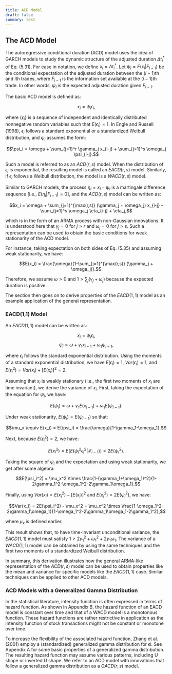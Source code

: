 ```yaml
---
title: ACD Model
draft: false
summary: test
---
```



<TOCInline toc={props.toc} asDisclosure />

## The ACD Model

The autoregressive conditional duration (ACD) model uses the idea of GARCH models to study the dynamic structure of the adjusted duration $\Delta t^*_i$ of Eq. (5.31). For ease in notation, we define $x_i = \Delta t^*_i$. Let $\psi_i = E(x_i|F_{i-1})$ be the conditional expectation of the adjusted duration between the $(i-1)$th and $i$th trades, where $F_{i-1}$ is the information set available at the $(i-1)$th trade. In other words, $\psi_i$ is the expected adjusted duration given $F_{i-1}$.

The basic ACD model is defined as:

$$x_i = \psi_i \epsilon_i,$$

where $\{\epsilon_i\}$ is a sequence of independent and identically distributed nonnegative random variables such that $E(\epsilon_i) = 1$. In Engle and Russell (1998), $\epsilon_i$ follows a standard exponential or a standardized Weibull distribution, and $\psi_i$ assumes the form:

$$\psi_i = \omega + \sum_{j=1}^r \gamma_j x_{i-j} + \sum_{j=1}^s \omega_j \psi_{i-j}.$$

Such a model is referred to as an $ACD(r,s)$ model. When the distribution of $\epsilon_i$ is exponential, the resulting model is called an $EACD(r,s)$ model. Similarly, if $\epsilon_i$ follows a Weibull distribution, the model is a $WACD(r,s)$ model.

Similar to GARCH models, the process $\eta_i = x_i - \psi_i$ is a martingale difference sequence [i.e., $E(\eta_i|F_{i-1}) = 0$], and the $ACD(r,s)$ model can be written as:

$$x_i = \omega + \sum_{j=1}^{\max(r,s)} (\gamma_j + \omega_j) x_{i-j} - \sum_{j=1}^s \omega_j \eta_{i-j} + \eta_j,$$

which is in the form of an ARMA process with non-Gaussian innovations. It is understood here that $\gamma_j = 0$ for $j > r$ and $\omega_j = 0$ for $j > s$. Such a representation can be used to obtain the basic conditions for weak stationarity of the ACD model.

For instance, taking expectation on both sides of Eq. (5.35) and assuming weak stationarity, we have:

$$E(x_i) = \frac{\omega}{1-\sum_{j=1}^{\max(r,s)} (\gamma_j + \omega_j)}.$$

Therefore, we assume $\omega > 0$ and $1 > \sum_j (\gamma_j + \omega_j)$ because the expected duration is positive.

The section then goes on to derive properties of the $EACD(1,1)$ model as an example application of the general representation.

### EACD(1,1) Model

An $EACD(1,1)$ model can be written as:

$$x_i = \psi_i \epsilon_i,$$
$$\psi_i = \omega + \gamma_1 x_{i-1} + \omega_1 \psi_{i-1},$$

where $\epsilon_i$ follows the standard exponential distribution. Using the moments of a standard exponential distribution, we have $E(\epsilon_i) = 1$, $Var(\epsilon_i) = 1$, and $E(\epsilon_i^2) = Var(x_i) + [E(x_i)]^2 = 2$.

Assuming that $x_i$ is weakly stationary (i.e., the first two moments of $x_i$ are time invariant), we derive the variance of $x_i$. First, taking the expectation of the equation for $\psi_i$, we have:

$$E(\psi_i) = \omega + \gamma_1 E(x_{i-1}) + \omega_1 E(\psi_{i-1}).$$

Under weak stationarity, $E(\psi_i) = E(\psi_{i-1})$ so that:

$$\mu_x \equiv E(x_i) = E(\psi_i) = \frac{\omega}{1-\gamma_1-\omega_1}.$$

Next, because $E(\epsilon_i^2) = 2$, we have:

$$E(x_i^2) = E[E(\psi_i^2 \epsilon_i^2 | \mathcal{F}_{i-1})] = 2E(\psi_i^2).$$

Taking the square of $\psi_i$ and the expectation and using weak stationarity, we get after some algebra:

$$E(\psi_i^2) = \mu_x^2 \times \frac{1-(\gamma_1+\omega_1)^2}{1-2\gamma_1^2-\omega_1^2-2\gamma_1\omega_1}.$$

Finally, using $Var(x_i) = E(x_i^2) - [E(x_i)]^2$ and $E(x_i^2) = 2E(\psi_i^2)$, we have:

$$Var(x_i) = 2E(\psi_i^2) - \mu_x^2 = \mu_x^2 \times \frac{1-\omega_1^2-2\gamma_1\omega_1}{1-\omega_1^2-2\gamma_1\omega_1-2\gamma_1^2},$$

where $\mu_x$ is defined earlier.

This result shows that, to have time-invariant unconditional variance, the $EACD(1,1)$ model must satisfy $1 > 2\gamma_1^2 + \omega_1^2 + 2\gamma_1\omega_1$. The variance of a $WACD(1,1)$ model can be obtained by using the
same techniques and the first two moments of a standardized Weibull distribution.

In summary, this derivation illustrates how the general ARMA-like representation of the $ACD(r,s)$ model can be used to obtain properties like the mean and variance for specific models like the $EACD(1,1)$ case. Similar techniques can be applied to other ACD models.

### ACD Models with a Generalized Gamma Distribution

In the statistical literature, intensity function is often expressed in terms of hazard function. As shown in Appendix B, the hazard function of an EACD model is constant over time and that of a WACD model is a monotonous function. These hazard functions are rather restrictive in application as the intensity function of stock transactions might not be constant or monotone over time.

To increase the flexibility of the associated hazard function, Zhang et al. (2001) employ a (standardized) generalized gamma distribution for ϵi. See Appendix A for some basic properties of a generalized gamma distribution. The resulting hazard function may assume various patterns, including U shape or inverted U shape. We refer to an ACD model with innovations that follow a generalized gamma distribution as a $GACD(r, s)$ model.
